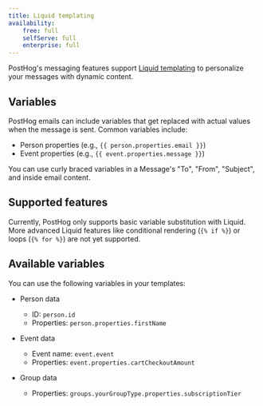 ```yaml
---
title: Liquid templating
availability:
    free: full
    selfServe: full
    enterprise: full
---
```


PostHog's messaging features support [Liquid templating](https://shopify.github.io/liquid/) to personalize your messages with dynamic content.

## Variables

PostHog emails can include variables that get replaced with actual values when the message is sent. Common variables include:

- Person properties (e.g., `{{ person.properties.email }}`)
- Event properties (e.g., `{{ event.properties.message }}`)

You can use curly braced variables in a Message's "To", "From", "Subject", and inside email content.

## Supported features

Currently, PostHog only supports basic variable substitution with Liquid. More advanced Liquid features like conditional rendering (`{% if %}`) or loops (`{% for %}`) are not yet supported.

## Available variables

You can use the following variables in your templates:

- Person data
  - ID: `person.id`
  - Properties: `person.properties.firstName`

- Event data
  - Event name: `event.event`
  - Properties: `event.properties.cartCheckoutAmount`

- Group data
  - Properties: `groups.yourGroupType.properties.subscriptionTier`
